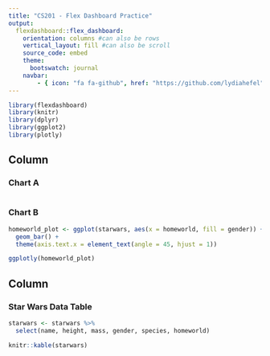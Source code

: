 ```yaml
---
title: "CS201 - Flex Dashboard Practice"
output: 
  flexdashboard::flex_dashboard:
    orientation: columns #can also be rows
    vertical_layout: fill #can also be scroll
    source_code: embed
    theme:
      bootswatch: journal
    navbar:
        - { icon: "fa fa-github", href: "https://github.com/lydiahefel" }
---
```


```r
library(flexdashboard)
library(knitr)
library(dplyr)
library(ggplot2)
library(plotly)
```

Column {data-width=350}
-----------------------------------------------------------------------

### Chart A

```r

```

### Chart B

```r
homeworld_plot <- ggplot(starwars, aes(x = homeworld, fill = gender)) +
  geom_bar() +
  theme(axis.text.x = element_text(angle = 45, hjust = 1))

ggplotly(homeworld_plot)
```

Column {data-width=650}
-----------------------------------------------------------------------

### Star Wars Data Table

```r
starwars <- starwars %>% 
  select(name, height, mass, gender, species, homeworld)

knitr::kable(starwars)
```

